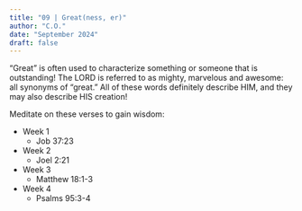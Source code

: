 ```yaml
---
title: "09 | Great(ness, er)"
author: "C.O."
date: "September 2024"
draft: false
---
```


"Great" is often used to characterize something or someone that is outstanding! The LORD is referred to as mighty, marvelous and awesome: all synonyms of "great." All of these words definitely describe HIM, and they may also describe HIS creation!

Meditate on these verses to gain wisdom:

-   Week 1
    -   Job 37:23
-   Week 2
    -   Joel 2:21
-   Week 3
    -   Matthew 18:1-3
-   Week 4
    -   Psalms 95:3-4